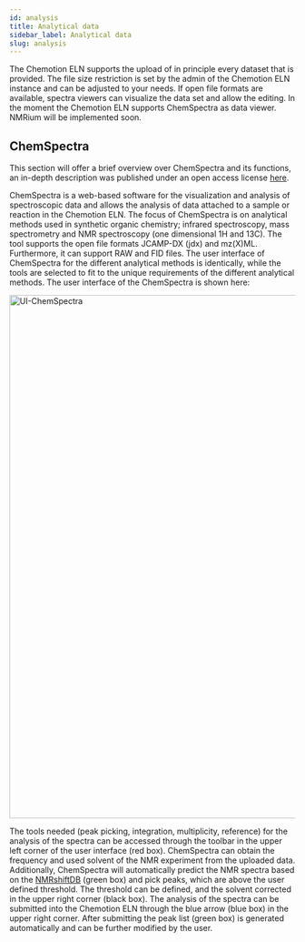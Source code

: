 ```yaml
---
id: analysis
title: Analytical data 
sidebar_label: Analytical data 
slug: analysis
---
```


The Chemotion ELN supports the upload of in principle every dataset that is provided. The file size restriction is set by the admin of the Chemotion ELN instance and can be adjusted to your needs. If open file formats are available, spectra viewers can visualize the data set and allow the editing. In the moment the Chemotion ELN supports ChemSpectra as data viewer. NMRium will be implemented soon.

## ChemSpectra

This section will offer a brief overview over ChemSpectra and its functions, an in-depth description was published under an open access license [here](https://doi.org/10.1186/s13321-020-00481-0).

ChemSpectra is a web-based software for the visualization and analysis of spectroscopic data and allows the analysis of data attached to a sample or reaction in the Chemotion ELN. The focus of ChemSpectra is on analytical methods used in synthetic organic chemistry; infrared spectroscopy, mass spectrometry and NMR spectroscopy (one dimensional 1H and 13C). The tool supports the open file formats JCAMP-DX (jdx) and mz(X)ML. Furthermore, it can support RAW and FID files. The user interface of ChemSpectra for the different analytical methods is identically, while the tools are selected to fit to the unique requirements of the different analytical methods. The user interface of the ChemSpectra is shown here:

<img width="920" alt="UI-ChemSpectra" src="https://user-images.githubusercontent.com/82952583/152386284-f0062328-826b-4c18-8e5e-8d37db403fc9.png">

The tools needed (peak picking, integration, multiplicity, reference) for the analysis of the spectra can be accessed through the toolbar in the upper left corner of the user interface (red box). ChemSpectra can obtain the frequency and used solvent of the NMR experiment from the uploaded data. Additionally, ChemSpectra will automatically predict the NMR spectra based on the [NMRshiftDB](https://nmrshiftdb.nmr.uni-koeln.de) (green box) and pick peaks, which are above the user defined threshold. The threshold can be defined, and the solvent corrected in the upper right corner (black box). The analysis of the spectra can be submitted into the Chemotion ELN through the blue arrow (blue box) in the upper right corner. After submitting the peak list (green box) is generated automatically and can be further modified by the user.
  





